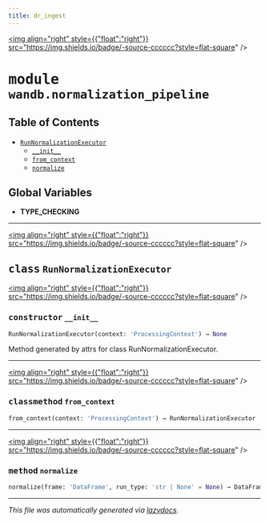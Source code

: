 ```yaml
---
title: dr_ingest
---
```


<a href="https://github.com/drothermel/dr_ingest/blob/main/src/dr_ingest/wandb/normalization_pipeline.py"><img align="right" style={{"float":"right"}} src="https://img.shields.io/badge/-source-cccccc?style=flat-square" /></a>

# <kbd>module</kbd> `wandb.normalization_pipeline`



## Table of Contents
- [`RunNormalizationExecutor`](./dr_ingest.wandb.normalization_pipeline#class-runnormalizationexecutor)
	- [`__init__`](./dr_ingest.wandb.normalization_pipeline#constructor---init--)
	- [`from_context`](./dr_ingest.wandb.normalization_pipeline#classmethod-from-context)
	- [`normalize`](./dr_ingest.wandb.normalization_pipeline#method-normalize)


**Global Variables**
---------------
- **TYPE_CHECKING**


---

<a href="https://github.com/drothermel/dr_ingest/blob/main/src/dr_ingest/wandb/normalization_pipeline.py#L17"><img align="right" style={{"float":"right"}} src="https://img.shields.io/badge/-source-cccccc?style=flat-square" /></a>

## <kbd>class</kbd> `RunNormalizationExecutor`



<a href="https://github.com/drothermel/dr_ingest/blob/main/src/.py#L27"><img align="right" style={{"float":"right"}} src="https://img.shields.io/badge/-source-cccccc?style=flat-square" /></a>

### <kbd>constructor</kbd> `__init__`

```python
RunNormalizationExecutor(context: 'ProcessingContext') → None
```

Method generated by attrs for class RunNormalizationExecutor.





---

<a href="https://github.com/drothermel/dr_ingest/blob/main/src/dr_ingest/wandb/normalization_pipeline.py#L21"><img align="right" style={{"float":"right"}} src="https://img.shields.io/badge/-source-cccccc?style=flat-square" /></a>

### <kbd>classmethod</kbd> `from_context`

```python
from_context(context: 'ProcessingContext') → RunNormalizationExecutor
```




---

<a href="https://github.com/drothermel/dr_ingest/blob/main/src/dr_ingest/wandb/normalization_pipeline.py#L25"><img align="right" style={{"float":"right"}} src="https://img.shields.io/badge/-source-cccccc?style=flat-square" /></a>

### <kbd>method</kbd> `normalize`

```python
normalize(frame: 'DataFrame', run_type: 'str | None' = None) → DataFrame
```







---

_This file was automatically generated via [lazydocs](https://github.com/ml-tooling/lazydocs)._
